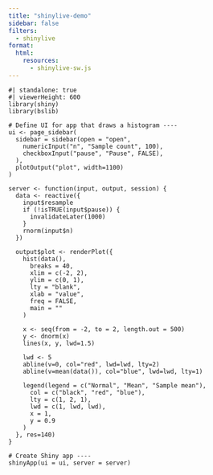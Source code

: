 ```yaml
---
title: "shinylive-demo"
sidebar: false
filters:
  - shinylive
format:
  html:
    resources: 
      - shinylive-sw.js
---
```


```shinylive-r
#| standalone: true
#| viewerHeight: 600
library(shiny)
library(bslib)

# Define UI for app that draws a histogram ----
ui <- page_sidebar(
  sidebar = sidebar(open = "open",
    numericInput("n", "Sample count", 100),
    checkboxInput("pause", "Pause", FALSE),
  ),
  plotOutput("plot", width=1100)
)

server <- function(input, output, session) {
  data <- reactive({
    input$resample
    if (!isTRUE(input$pause)) {
      invalidateLater(1000)
    }
    rnorm(input$n)
  })
  
  output$plot <- renderPlot({
    hist(data(),
      breaks = 40,
      xlim = c(-2, 2),
      ylim = c(0, 1),
      lty = "blank",
      xlab = "value",
      freq = FALSE,
      main = ""
    )
    
    x <- seq(from = -2, to = 2, length.out = 500)
    y <- dnorm(x)
    lines(x, y, lwd=1.5)
    
    lwd <- 5
    abline(v=0, col="red", lwd=lwd, lty=2)
    abline(v=mean(data()), col="blue", lwd=lwd, lty=1)

    legend(legend = c("Normal", "Mean", "Sample mean"),
      col = c("black", "red", "blue"),
      lty = c(1, 2, 1),
      lwd = c(1, lwd, lwd),
      x = 1,
      y = 0.9
    )
  }, res=140)
}

# Create Shiny app ----
shinyApp(ui = ui, server = server)
```
